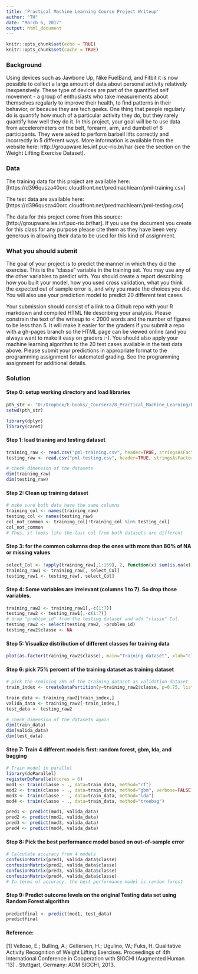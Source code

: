 ---
title: 'Practical Machine Learning Course Project Writeup'
author: "TH"
date: "March 6, 2017"
output: html_document
---

```{r setup, include=FALSE}
knitr::opts_chunk$set(echo = TRUE)
knitr::opts_chunk$set(cache = TRUE)
```

### Background

Using devices such as Jawbone Up, Nike FuelBand, and Fitbit it is now possible to collect a large amount of data about personal activity relatively inexpensively. These type of devices are part of the quantified self movement - a group of enthusiasts who take measurements about themselves regularly to improve their health, to find patterns in their behavior, or because they are tech geeks. One thing that people regularly do is quantify how much of a particular activity they do, but they rarely quantify how well they do it. In this project, your goal will be to use data from accelerometers on the belt, forearm, arm, and dumbell of 6 participants. They were asked to perform barbell lifts correctly and incorrectly in 5 different ways. More information is available from the website here: http://groupware.les.inf.puc-rio.br/har (see the section on the Weight Lifting Exercise Dataset).

### Data

The training data for this project are available here: [https://d396qusza40orc.cloudfront.net/predmachlearn/pml-training.csv]

The test data are available here: [https://d396qusza40orc.cloudfront.net/predmachlearn/pml-testing.csv]

The data for this project come from this source: [http://groupware.les.inf.puc-rio.br/har]. If you use the document you create for this class for any purpose please cite them as they have been very generous in allowing their data to be used for this kind of assignment.

### What you should submit

The goal of your project is to predict the manner in which they did the exercise. This is the "classe" variable in the training set. You may use any of the other variables to predict with. You should create a report describing how you built your model, how you used cross validation, what you think the expected out of sample error is, and why you made the choices you did. You will also use your prediction model to predict 20 different test cases.

Your submission should consist of a link to a Github repo with your R markdown and compiled HTML file describing your analysis. Please constrain the text of the writeup to < 2000 words and the number of figures to be less than 5. It will make it easier for the graders if you submit a repo with a gh-pages branch so the HTML page can be viewed online (and you always want to make it easy on graders :-).
You should also apply your machine learning algorithm to the 20 test cases available in the test data above. Please submit your predictions in appropriate format to the programming assignment for automated grading. See the programming assignment for additional details.


### Solution

#### Step 0: setup working directory and load libraries
```{r, echo=TRUE, message=FALSE, warning=FALSE}
pth_str <- "D:/Dropbox/E-books/_Coursera/8_Practical_Machine_Learning/Project"
setwd(pth_str)

library(dplyr)
library(caret)
```

#### Step 1: load trianing and testing dataset
```{r, echo=TRUE, warning=FALSE}

training_raw <- read.csv("pml-training.csv", header=TRUE, stringsAsFactors=FALSE)
testing_raw <- read.csv("pml-testing.csv", header=TRUE, stringsAsFactors=FALSE)

# check dimension of the datasets
dim(training_raw)
dim(testing_raw)
```

#### Step 2: Clean up training dataset
```{r, echo=TRUE, warning=FALSE}
# make sure both data have the same columns 
training_col <- names(training_raw)
testing_col <- names(testing_raw)
col_not_common <- training_col[!training_col %in% testing_col]
col_not_common
# Thus, it looks like the last col from both datasets are different
```

####  Step 3: for the common columns drop the ones with more than 80% of NA or missing values 
```{r, echo=TRUE, warning=FALSE}
select_Col <- !apply(training_raw[,1:159], 2, function(x) sum(is.na(x)) > 0.80  || sum(x=="") > 0.80)
training_raw1 <- training_raw[, select_Col]
testing_raw1 <- testing_raw[, select_Col]
```

####  Step 4: Some variables are irrelevant (columns 1 to 7). So drop those variables.
```{r, echo=TRUE, warning=FALSE}
training_raw2 <- training_raw1[,-c(1:7)]
testing_raw2 <- testing_raw1[,-c(1:7)]
# drop "problem_id" from the testing dataset and add "classe" Col.
testing_raw2 <- select(testing_raw2, -problem_id)
testing_raw2$classe <- NA
```


#### Step 5: Visualize distribution of different classes for training data
```{r, echo=TRUE, warning=FALSE}
plot(as.factor(training_raw2$classe), main="Training dataset", xlab="classe levels", ylab="Frequency", ylim=c(0,6000))
```

####  Step 6: pick 75% percent of the training dataset as training dataset
```{r, echo=TRUE, warning=FALSE}
# pick the remining 25% of the training dataset as validation dataset 
train_index <- createDataPartition(y=training_raw2$classe, p=0.75, list=FALSE)

train_data <- training_raw2[train_index,]
valida_data <- training_raw2[-train_index,]
test_data <- testing_raw2

# check dimension of the datasets again
dim(train_data)
dim(valida_data)
dim(test_data)
```

####  Step 7: Train 4 different models first: random forest, gbm, lda, and bagging
```{r, echo=TRUE, message=FALSE, warning=FALSE}
# Train model in parallel 
library(doParallel)
registerDoParallel(cores = 6)
mod1 <- train(classe ~ ., data=train_data, method="rf")
mod2 <- train(classe ~ ., data=train_data, method="gbm", verbose=FALSE)
mod3 <- train(classe ~ ., data=train_data, method="lda")
mod4 <- train(classe ~ ., data=train_data, method="treebag")

pred1 <- predict(mod1, valida_data)
pred2 <- predict(mod2, valida_data)
pred3 <- predict(mod3, valida_data)
pred4 <- predict(mod4, valida_data)
```

####  Step 8: Pick the best performance model based on out-of-sample error
```{r, echo=TRUE, warning=FALSE}
# Calculate accuracy from 4 models
confusionMatrix(pred1, valida_data$classe)
confusionMatrix(pred2, valida_data$classe)
confusionMatrix(pred3, valida_data$classe)
confusionMatrix(pred4, valida_data$classe)
# In terms of accuracy, the best performance model is random forest
```

#### Step 9: Predict outcome levels on the original Testing data set using Random Forest algorithm
```{r, echo=TRUE, warning=FALSE}
predictfinal <- predict(mod1, test_data)
predictfinal
```

#### Reference:
[1] Velloso, E.; Bulling, A.; Gellersen, H.; Ugulino, W.; Fuks, H. Qualitative Activity Recognition of Weight Lifting Exercises. Proceedings of 4th International Conference in Cooperation with SIGCHI (Augmented Human '13) . Stuttgart, Germany: ACM SIGCHI, 2013.